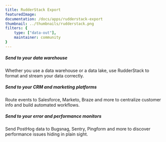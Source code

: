 ```yaml
---
title: RudderStack Export
featuredImage: 
documentation: /docs/apps/rudderstack-export
thumbnail: ../thumbnails/rudderstack.png
filters: {
    type: ["data-out"],
    maintainer: community
}
---
```


<Section
    divider={false}
    title="Export events from PostHog to RudderStack and use PostHog as a RudderStack source, to send data elsewhere effortlessly."
    size="full"
    cols={3}
>
    <div>
        <h5>Send to your data warehouse</h5>
        <p>Whether you use a data warehouse or a data lake, use RudderStack to format and stream your data correctly.</p>
    </div>
    <div>
        <h5>Send to your CRM and marketing platforms</h5>
        <p>Route events to Salesforce, Marketo, Braze and more to centralize customer info and build automated workflows.</p>
    </div>
    <div>
        <h5>Send to your error and performance monitors</h5>
        <p>Send PostHog data to Bugsnag, Sentry, Pingform and more to discover performance issues hiding in plain sight.</p>
    </div>
</Section>

<TutorialsSlider topic="rudderstack" />

<Documentation />

